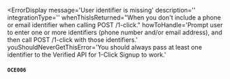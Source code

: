 
<ErrorDisplay
  message='User identifier is missing'
  description=''
  integrationType=''
  whenThisIsReturned="When you don't include a phone or email identifier when calling POST /1-click." 
  howToHandle='Prompt user to enter one or more identifiers (phone number and/or email address), and then call POST /1-click with those identifiers.'
  youShouldNeverGetThisError='You should always pass at least one identifier to the Verified API for 1-Click Signup to work.'
>
  #### `OCE006`
</ErrorDisplay>